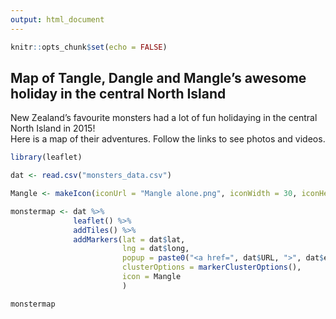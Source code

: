 ```yaml
---
output: html_document
---
```


```r
knitr::opts_chunk$set(echo = FALSE)
```

## Map of Tangle, Dangle and Mangle's awesome holiday in the central North Island

New Zealand's favourite monsters had a lot of fun holidaying in the central North Island in 2015!  
Here is a map of their adventures. Follow the links to see photos and videos.

```r

library(leaflet)

```

```r

dat <- read.csv("monsters_data.csv")

Mangle <- makeIcon(iconUrl = "Mangle alone.png", iconWidth = 30, iconHeight = 50, iconAnchorX = 15, iconAnchorY = 50)

```

```r

monstermap <- dat %>%
              leaflet() %>%
              addTiles() %>%
              addMarkers(lat = dat$lat, 
                         lng = dat$long,
                         popup = paste0("<a href=", dat$URL, ">", dat$event, "</a>"),
                         clusterOptions = markerClusterOptions(),
                         icon = Mangle
                         )

monstermap

```

